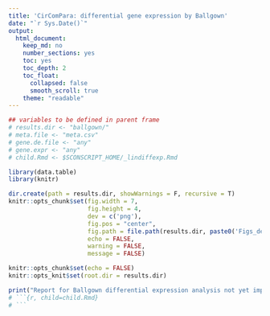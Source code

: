 ```yaml
---
title: 'CirComPara: differential gene expression by Ballgown'
date: "`r Sys.Date()`"  
output: 
  html_document: 
    keep_md: no
    number_sections: yes
    toc: yes
    toc_depth: 2
    toc_float: 
      collapsed: false
      smooth_scroll: true
    theme: "readable"
---
```


```r
## variables to be defined in parent frame
# results.dir <- "ballgown/"
# meta.file <- "meta.csv"
# gene.de.file <- "any"
# gene.expr <- "any"
# child.Rmd <- $SCONSCRIPT_HOME/_lindiffexp.Rmd

library(data.table)
library(knitr)

dir.create(path = results.dir, showWarnings = F, recursive = T)
knitr::opts_chunk$set(fig.width = 7, 
                      fig.height = 4, 
                      dev = c('png'), 
                      fig.pos = "center",
                      fig.path = file.path(results.dir, paste0('Figs_deg_ballgown', .Platform$file.sep)),
                      echo = FALSE, 
                      warning = FALSE, 
                      message = FALSE)

knitr::opts_chunk$set(echo = FALSE)
knitr::opts_knit$set(root.dir = results.dir)
```

```r

print("Report for Ballgown differential expression analysis not yet implemented")
# ```{r, child=child.Rmd}
# ```

```
